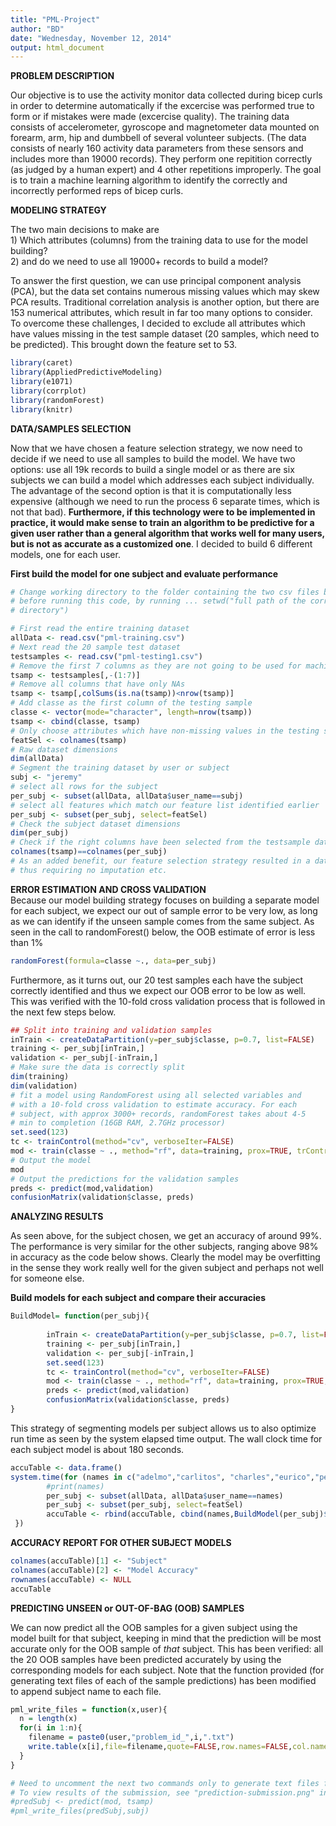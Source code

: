 ```yaml
---
title: "PML-Project"
author: "BD"
date: "Wednesday, November 12, 2014"
output: html_document
---
```

**PROBLEM DESCRIPTION**  

Our objective is to use the activity monitor data collected during bicep curls in order to determine automatically if the excercise was performed true to form or if mistakes were made (excercise quality). The training data consists of accelerometer, gyroscope and magnetometer data mounted on forearm, arm, hip and dumbbell of several volunteer subjects. (The data consists of nearly 160 activity data parameters from these sensors and includes more than 19000 records). They perform one repitition correctly (as judged by a human expert) and 4 other repetitions improperly. The goal is to train a machine learning algorithm to identify the correctly and incorrectly performed reps of bicep curls. 

**MODELING STRATEGY**

The two main decisions to make are  
1) Which attributes (columns) from the training data to use for the model building?   
2) and do we need to use all 19000+ records to build a model?

To answer the first question, we can use principal component analysis (PCA), but the data set contains numerous missing values which may skew PCA results. Traditional correlation analysis is another option, but there are 153 numerical attributes, which result in far too many options to consider. 
To overcome these challenges, I decided to exclude all attributes which have values missing in the test sample dataset (20 samples, which need to be predicted). This brought down the feature set to 53.

```r
library(caret)
library(AppliedPredictiveModeling)
library(e1071)
library(corrplot)
library(randomForest)
library(knitr)
```

**DATA/SAMPLES SELECTION**  

Now that we have chosen a feature selection strategy, we now need to decide if we need to use all samples to build the model. We have two options: use all 19k records to build a single model or as there are six subjects we can build a model which addresses each subject individually. The advantage of the second option is that it is computationally less expensive (although we need to run the process 6 separate times, which is not that bad). **Furthermore, if this technology were to be implemented in practice, it would make sense to train an algorithm to be predictive for a given user rather than a general algorithm that works well for many users, but is not as accurate as a customized one**. I decided to build 6 different models, one for each user. 

**First build the model for one subject and evaluate performance**
```r
# Change working directory to the folder containing the two csv files below
# before running this code, by running ... setwd("full path of the correct 
# directory")

# First read the entire training dataset
allData <- read.csv("pml-training.csv")
# Next read the 20 sample test dataset
testsamples <- read.csv("pml-testing1.csv")
# Remove the first 7 columns as they are not going to be used for machine learning
tsamp <- testsamples[,-(1:7)]
# Remove all columns that have only NAs
tsamp <- tsamp[,colSums(is.na(tsamp))<nrow(tsamp)]
# Add classe as the first column of the testing sample
classe <- vector(mode="character", length=nrow(tsamp))
tsamp <- cbind(classe, tsamp)
# Only choose attributes which have non-missing values in the testing sample
featSel <- colnames(tsamp)
# Raw dataset dimensions
dim(allData)
# Segment the training dataset by user or subject
subj <- "jeremy"
# select all rows for the subject
per_subj <- subset(allData, allData$user_name==subj)
# select all features which match our feature list identified earlier
per_subj <- subset(per_subj, select=featSel)
# Check the subject dataset dimensions
dim(per_subj)
# Check if the right columns have been selected from the testsample dataset and the subject dataset
colnames(tsamp)==colnames(per_subj)
# As an added benefit, our feature selection strategy resulted in a dataset with no NA's,
# thus requiring no imputation etc.
```

**ERROR ESTIMATION AND CROSS VALIDATION**  
Because our model building strategy focuses on building a separate model for each subject, we expect our out of sample error to be very low, as long as we can identify if the unseen sample comes from the same subject. As seen in the call to randomForest() below, the OOB estimate of error is less than 1%

``` r
randomForest(formula=classe ~., data=per_subj)
```

Furthermore, as it turns out, our 20 test samples each have the subject correctly identified and thus we expect our OOB error to be low as well. This was verified with the 10-fold cross validation process that is followed in the next few steps below.

``` r
## Split into training and validation samples
inTrain <- createDataPartition(y=per_subj$classe, p=0.7, list=FALSE)
training <- per_subj[inTrain,]
validation <- per_subj[-inTrain,]
# Make sure the data is correctly split
dim(training)
dim(validation)
# fit a model using RandomForest using all selected variables and
# with a 10-fold cross validation to estimate accuracy. For each
# subject, with approx 3000+ records, randomForest takes about 4-5
# min to completion (16GB RAM, 2.7GHz processor)
set.seed(123)
tc <- trainControl(method="cv", verboseIter=FALSE)
mod <- train(classe ~ ., method="rf", data=training, prox=TRUE, trControl=tc)
# Output the model
mod
# Output the predictions for the validation samples
preds <- predict(mod,validation)
confusionMatrix(validation$classe, preds)

```
**ANALYZING RESULTS**  

As seen above, for the subject chosen, we get an accuracy of around 99%. The performance is very similar for the other subjects, ranging above 98% in accuracy as the code below shows. Clearly the model may be overfitting in the sense they work really well for the given subject and perhaps not well for someone else. 

**Build models for each subject and compare their accuracies**  
```r
BuildModel= function(per_subj){
                
        inTrain <- createDataPartition(y=per_subj$classe, p=0.7, list=FALSE)
        training <- per_subj[inTrain,]
        validation <- per_subj[-inTrain,]
        set.seed(123)
        tc <- trainControl(method="cv", verboseIter=FALSE)
        mod <- train(classe ~ ., method="rf", data=training, prox=TRUE,trControl=tc)
        preds <- predict(mod,validation)
        confusionMatrix(validation$classe, preds)
}
```
This strategy of segmenting models per subject allows us to also optimize run time as seen by the system elapsed time output. The wall clock time for each subject model is about 180 seconds.

```r
accuTable <- data.frame()
system.time(for (names in c("adelmo","carlitos", "charles","eurico","pedro")){
        #print(names)
        per_subj <- subset(allData, allData$user_name==names)
        per_subj <- subset(per_subj, select=featSel)
        accuTable <- rbind(accuTable, cbind(names,BuildModel(per_subj)$overall[1]))
 })
```
**ACCURACY REPORT FOR OTHER SUBJECT MODELS**  

```r
colnames(accuTable)[1] <- "Subject"
colnames(accuTable)[2] <- "Model Accuracy"
rownames(accuTable) <- NULL
accuTable
```

**PREDICTING UNSEEN or OUT-OF-BAG (OOB) SAMPLES**  

We can now predict all the OOB samples for a given subject using the model built for that subject, keeping in mind that the prediction will be most accurate only for the OOB sample of *that* subject. This has been verified: all the 20 OOB samples have been predicted accurately by using the corresponding models for each subject. Note that the function provided (for generating text files of each of the sample predictions) has been modified to append subject name to each file.

```r
pml_write_files = function(x,user){
  n = length(x)
  for(i in 1:n){
    filename = paste0(user,"problem_id_",i,".txt")
    write.table(x[i],file=filename,quote=FALSE,row.names=FALSE,col.names=FALSE)
  }
}

# Need to uncomment the next two commands only to generate text files for submission
# To view results of the submission, see "prediction-submission.png" in the git repo.
#predSubj <- predict(mod, tsamp)
#pml_write_files(predSubj,subj)
```
